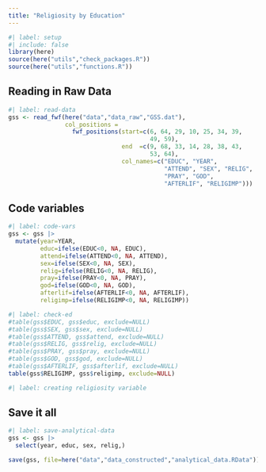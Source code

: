 ```yaml
---
title: "Religiosity by Education"
---
```


```r
#| label: setup
#| include: false
library(here)
source(here("utils","check_packages.R"))
source(here("utils","functions.R"))
```

## Reading in Raw Data

```r
#| label: read-data
gss <- read_fwf(here("data","data_raw","GSS.dat"), 
                col_positions = 
                  fwf_positions(start=c(6, 64, 29, 10, 25, 34, 39,
                                        49, 59),
                                end  =c(9, 68, 33, 14, 28, 38, 43,
                                        53, 64),
                                col_names=c("EDUC", "YEAR",
                                            "ATTEND", "SEX", "RELIG",
                                            "PRAY", "GOD",
                                            "AFTERLIF", "RELIGIMP")))


```

## Code variables

```r
#| label: code-vars
gss <- gss |>
  mutate(year=YEAR,
         educ=ifelse(EDUC<0, NA, EDUC),
         attend=ifelse(ATTEND<0, NA, ATTEND),
         sex=ifelse(SEX<0, NA, SEX),
         relig=ifelse(RELIG<0, NA, RELIG),
         pray=ifelse(PRAY<0, NA, PRAY),
         god=ifelse(GOD<0, NA, GOD),
         afterlif=ifelse(AFTERLIF<0, NA, AFTERLIF),
         religimp=ifelse(RELIGIMP<0, NA, RELIGIMP))

```

```r
#| label: check-ed
#table(gss$EDUC, gss$educ, exclude=NULL)
#table(gss$SEX, gss$sex, exclude=NULL)
#table(gss$ATTEND, gss$attend, exclude=NULL)
#table(gss$RELIG, gss$relig, exclude=NULL)
#table(gss$PRAY, gss$pray, exclude=NULL)
#table(gss$GOD, gss$god, exclude=NULL)
#table(gss$AFTERLIF, gss$afterlif, exclude=NULL)
table(gss$RELIGIMP, gss$religimp, exclude=NULL)
```

```r
#| label: creating religiosity variable

```

## Save it all

```r
#| label: save-analytical-data
gss <- gss |>
  select(year, educ, sex, relig,)

save(gss, file=here("data","data_constructed","analytical_data.RData"))
```